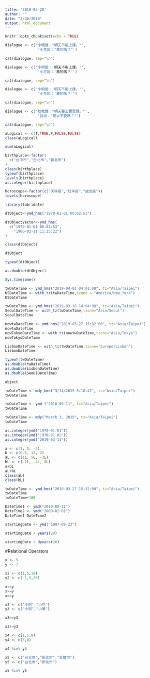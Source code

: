 ```yaml
---
title: '2019-03-20'
author: ""
date: "3/20/2019"
output: html_document
---
```


```r
knitr::opts_chunk$set(echo = TRUE)
```

```r
dialogue <- c('小明說："明天不用上課。"',
               '小花說："真的嗎？"')

cat(dialogue, sep="\n")
```

```r
dialogue <- c('小明說：'明天不用上課。'',
               '小花說：'真的嗎？'')

cat(dialogue, sep="\n")
```

```r
dialogue <- c("小明說：'明天不用上課。'",
               "小花說：'真的嗎？'")

cat(dialogue, sep="\n")
```

```r
dialogue <- c('助教說："明天要上實習課。"',
               '我說："可以不要嗎？"')

cat(dialogue, sep="\n")
```

```r
aLogical <- c(T,TRUE,F,FALSE,FALSE)
class(aLogical)
```

```r
sum(aLogical)
```

```r
birthplace<-factor(
  c("台中市","台北市","新北市")
)
class(birthplace)
typeof(birthplace)
levels(birthplace)
as.integer(birthplace)
```

```r
horoscope<-factor(c("天秤座","牡羊座","處女座"))
levels(horoscope)
```

```r
library(lubridate)
```

```r
dtObject<-ymd_hms("1970-01-01 00:02:53") 
```

```r
dtObjectVector<-ymd_hms(
  c("1970-01-01 00:02:53",
    "1980-02-11 11:25:22")
)
```

```r
class(dtObject)
```

```r
dtObject
```

```r
typeof(dtObject)
```

```r
as.double(dtObject)
```

```r
Sys.timezone()
```

```r
twDateTime <- ymd_hms("2019-04-01 04:01:00", tz="Asia/Taipei")
USDateTime <- with_tz(twDateTime,tzone = "America/New_York")
USDateTime
```

```r
twDateTime <- ymd_hms("2019-03-18 14:04:00", tz="Asia/Taipei")
SeoulDateTime <- with_tz(twDateTime,tzone="Asia/Seoul")
SeoulDateTime
```

```r
nowtwDateTime <- ymd_hms("2019-03-27 15:32:00", tz="Asia/Taipei")
nowtwDateTime
nowTokyoDateTime <- with_tz(nowtwDateTime,tzone="Asia/Tokyo")
nowTokyoDateTime
```

```r
LisbonDateTime <- with_tz(twDateTime,tzone="Europe/Lisbon")
LisbonDateTime
```

```r
typeof(twDateTime)
as.double(twDateTime)
as.double(LisbonDateTime)
as.double(SeoulDateTime)
```

```r
object
```


```r
twDateTime <- mdy_hms("3/14/2019 8:18:47", tz="Asia/Taipei")
twDateTime
```

```r
twDateTime <- ymd ("2018-09-11", tz="Asia/Taipei")
twDateTime
```

```r
twDateTime <- mdy("March 3, 2019", tz="Asia/Taipei")
twDateTime
```

```r
as.integer(ymd("1970-01-01"))
as.integer(ymd("1970-01-02"))   
as.integer(ymd("2019-03-11"))
```

```r
a <- c(1, 5, -3)
b <- c(0.5, 12, 2)
aL <- c(1L, 5L, -3L)
bL <- c(-2L, -4L, 8L)
a+bL
aL+bL
class(aL)
class(bL)
```

```r
twDateTime <- ymd_hms("2019-03-27 15:32:00", tz="Asia/Taipei")
twDateTime
twDateTime+100
```

```r
DateTime1 <- ymd("2019-08-11")
DateTime2 <- ymd("2000-02-01")
DateTime1-DateTime2
```

```r
startingDate <- ymd("1997-09-23")
```

```r
startingDate + years(20)
```

```r
startingDate + dyears(20)
```

#Relational Operators
```r
x <- 5
y <- 7

x2 <- c(1,5,10)
y2 <- c(-1,5,20)
```

```r
x<=y
x>=y
x==y
```

```r
x3 <- c("小明","小花")
y3 <- c("小明","小華")
```

```r
x3==y3
```
```r
x3!=y3
```
```r
x4 <- c(1,5,8)
y4 <- c(5,8)

x4 %in% y4
```
```r
x5 <- c("台北市","新北市","高雄市")
y5 <- c("台北市","新北市")

x5 %in% y5
```

